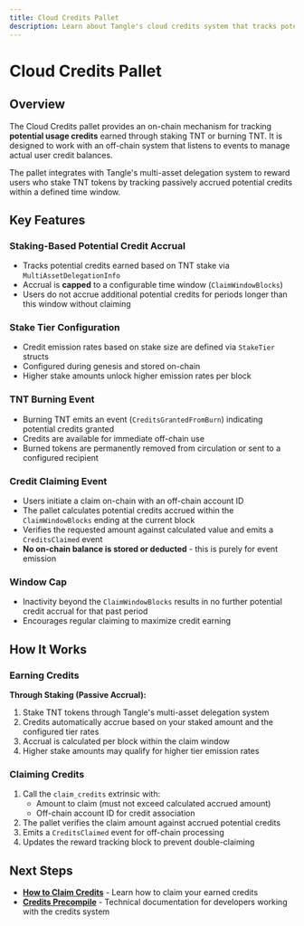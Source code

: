 ```yaml
---
title: Cloud Credits Pallet
description: Learn about Tangle's cloud credits system that tracks potential usage credits earned through staking and burning TNT tokens.
---
```


# Cloud Credits Pallet

## Overview

The Cloud Credits pallet provides an on-chain mechanism for tracking **potential usage credits** earned through staking TNT or burning TNT. It is designed to work with an off-chain system that listens to events to manage actual user credit balances.

The pallet integrates with Tangle's multi-asset delegation system to reward users who stake TNT tokens by tracking passively accrued potential credits within a defined time window.

## Key Features

### Staking-Based Potential Credit Accrual

- Tracks potential credits earned based on TNT stake via `MultiAssetDelegationInfo`
- Accrual is **capped** to a configurable time window (`ClaimWindowBlocks`)
- Users do not accrue additional potential credits for periods longer than this window without claiming

### Stake Tier Configuration

- Credit emission rates based on stake size are defined via `StakeTier` structs
- Configured during genesis and stored on-chain
- Higher stake amounts unlock higher emission rates per block

### TNT Burning Event

- Burning TNT emits an event (`CreditsGrantedFromBurn`) indicating potential credits granted
- Credits are available for immediate off-chain use
- Burned tokens are permanently removed from circulation or sent to a configured recipient

### Credit Claiming Event

- Users initiate a claim on-chain with an off-chain account ID
- The pallet calculates potential credits accrued within the `ClaimWindowBlocks` ending at the current block
- Verifies the requested amount against calculated value and emits a `CreditsClaimed` event
- **No on-chain balance is stored or deducted** - this is purely for event emission

### Window Cap

- Inactivity beyond the `ClaimWindowBlocks` results in no further potential credit accrual for that past period
- Encourages regular claiming to maximize credit earning

## How It Works

### Earning Credits

**Through Staking (Passive Accrual):**

1. Stake TNT tokens through Tangle's multi-asset delegation system
2. Credits automatically accrue based on your staked amount and the configured tier rates
3. Accrual is calculated per block within the claim window
4. Higher stake amounts may qualify for higher tier emission rates

### Claiming Credits

1. Call the `claim_credits` extrinsic with:
   - Amount to claim (must not exceed calculated accrued amount)
   - Off-chain account ID for credit association
2. The pallet verifies the claim amount against accrued potential credits
3. Emits a `CreditsClaimed` event for off-chain processing
4. Updates the reward tracking block to prevent double-claiming

## Next Steps

- **[How to Claim Credits](/restake/credits/claiming)** - Learn how to claim your earned credits
- **[Credits Precompile](/restake/credits/precompile)** - Technical documentation for developers working with the credits system
